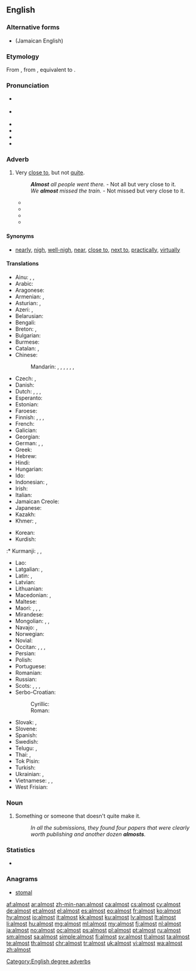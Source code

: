 {{also|álmost|Álmost}}
==English==
{{slim-wikipedia|dab=almost (disambiguation)|almost}}

===Alternative forms===
* {{l|en|aulmos}} (Jamaican English)

===Etymology===
From {{etyl|enm|en}}, from {{etyl|ang|en}} {{term|eallmǣst||sc=Latinx|nearly all, almost, for the most part|lang=ang}}, equivalent to {{prefix|al|alt1=all-|most|lang=en|nocat=1}}.

===Pronunciation===
* {{a|UK}} {{IPA|/ɔːl.ˈməʊst/|/ˈɔːl.məʊst/|lang=en}}
* {{a|US}} {{IPA|/ˈɔl.moʊst/|/ˈɑl.moʊst/|lang=en}}
* {{audio|en-us-inlandnorth-almost.ogg|Audio (US-Inland North)|lang=en}}
* {{audio|en-us-almost.ogg|Audio (US)|lang=en}}
* {{hyphenation|al|most|lang=en}}
* {{rhymes|əʊst|lang=en}}

===Adverb===
{{en-adv|-}}

# Very [[close to]], but not [[quite]].
#: '''''Almost''' all people went there.'' - Not all but very close to it.
#: ''We '''almost''' missed the train.'' - Not missed but very close to it.
#* {{quote-book|year=1898|author={{w|Winston Churchill (novelist)|Winston Churchill}}
|title={{w|The Celebrity}}|chapter=5
|passage=Although the Celebrity was '''almost''' impervious to sarcasm, he was now beginning to exhibit visible signs of uneasiness, the consciousness dawning upon him that his eccentricity was not receiving the ovation it merited.}}
#* {{quote-book|year=1918|author={{w|W. B. Maxwell}}|chapter=17
|title=[http://openlibrary.org/works/OL1097634W The Mirror and the Lamp]
|passage=This time was most dreadful for Lilian. Thrown on her own resources and '''almost''' penniless, she maintained herself and paid the rent of a wretched room near the hospital by working as a charwoman, sempstress, anything. In a moment she had dropped to the level of a casual labourer.}}
#* {{quote-book|year=1963|author={{w|Margery Allingham}}|title={{w|The China Governess}}
|chapter=9|url=http://openlibrary.org/works/OL2004261W
|passage=Eustace gaped at him in amazement. When his urbanity dropped away from him, as now, he had an innocence of expression which was '''almost''' infantile. It was as if the world had never touched him at all.}}
#* {{quote-magazine|date=2013-05-17|author=George Monbiot|authorlink=George Monbiot
|title=Money just makes the rich suffer
|volume=188|issue=23|page=19|magazine={{w|The Guardian Weekly}}
|url=http://www.guardian.co.uk/commentisfree/2013/may/06/politics-envy-keenest-rich
|passage=In order to grant the rich these pleasures, the social contract is reconfigured. [&hellip;]&nbsp; The public realm is privatised, the regulations restraining the ultra&ndash;wealthy and the companies they control are abandoned, and Edwardian levels of inequality are '''almost''' fetishised.}}

====Synonyms====
* {{sense|very close to, but not quite}} [[nearly]], [[nigh]], [[well-nigh]], [[near]], [[close to]], [[next to]], [[practically]], [[virtually]]

====Translations====
{{trans-top|very close to}}
* Ainu: {{t|ain|ナアニ|tr=naani}}, {{t|ain|ナアニフンコ|tr=naanihunko}}, {{t|ain|ナアニポ|tr=naanipo}}
* Arabic: {{t|ar|تَقْرِيبًا}}
* Aragonese: {{t|an|quasi}}
* Armenian: {{t|hy|համարյա}}, {{t|hy|գրեթե}}
* Asturian: {{t|ast|cuasi}}, {{t|ast|casi}}
* Azeri: {{t|az|az qala}}, {{t|az|az qaldı}}
* Belarusian: {{t|be|ама́ль}}
* Bengali: {{t|bn|প্রায়|tr=pray|sc=Beng}}
* Breton: {{t+|br|hogos}}, {{t+|br|hogozik}}
* Bulgarian: {{t+|bg|почти́}}
* Burmese: {{t+|my|လုနီးပါး|sc=Mymr}}
* Catalan: {{t|ca|gairebé}}, {{t|ca|quasi}}
* Chinese:
*: Mandarin: {{t|cmn|幾乎|sc=Hani}}, {{t+|cmn|几乎|tr=jīhū|sc=Hani}}, {{t+|cmn|差點|sc=Hani}}, {{t|cmn|差点|tr=chàdiǎn|sc=Hani}}, {{t+|cmn|差一點|sc=Hani}}, {{t|cmn|差一点|tr=chāyīdiǎn|sc=Hani}}, {{t+|cmn|差不多|tr=chàbuduō|sc=Hani}}
* Czech: {{t+|cs|skoro}}, {{t+|cs|téměř}}
* Danish: {{t|da|næsten}}
* Dutch: {{t+|nl|bijna}}, {{t+|nl|nagenoeg}}, {{t+|nl|vrijwel}}, {{t|nl|zo goed als}}
* Esperanto: {{t+|eo|preskaŭ}}
* Estonian: {{t|et|peaaegu}}
* Faroese: {{t|fo|næstan}}
* Finnish: {{t+|fi|lähes}}, {{t+|fi|melkein}}, {{t+|fi|miltei}}, {{t+|fi|liki}}
* French: {{t+|fr|presque}}
* Galician: {{t+|gl|case}}
* Georgian: {{t|ka|თითქმის}}
* German: {{t+|de|fast}}, {{t+|de|beinahe}}, {{t+|de|so gut wie}}
* Greek: {{t+|el|σχεδόν}}
* Hebrew: {{t+|he|כִּמְעַט|tr=kim'át|sc=Hebr}}
* Hindi: {{t|hi|लगभग|tr=lagabhag|sc=Deva}}
* Hungarian: {{t+|hu|majdnem}}
* Ido: {{t+|io|preske}}
* Indonesian: {{t+|id|hampir}}, {{t+|id|nyaris}}
* Irish: {{t|ga|beagnach}}
* Italian: {{t+|it|quasi}}
* Jamaican Creole: {{t|jam|aalmos}}
* Japanese: {{t+|ja|ほとんど|tr=hotondo}}
* Kazakh: {{t|kk|дерлік}}
* Khmer: {{t+|km|ជិត|tr=cɨt|sc=Khmr}}, {{t|km|ស្ទើរតែ|tr=stǝǝ tae|sc=Khmr}}
{{trans-mid}}
* Korean: {{t+|ko|거의|sc=Hang}}
* Kurdish:
:* Kurmanji: {{t+|ku|teqrîben}}, {{t+|ku|nêzîkî}}, {{t+|ku|hema-hema}}
* Lao: {{t+|lo|ເກືອບ|sc=Laoo}}
* Latgalian: {{t|ltg|kuoni}}, {{t|ltg|gondreiž}}
* Latin: {{t|la|paene}}, {{t|la|fere}}
* Latvian: {{t|lv|gandrīz}}
* Lithuanian: {{t+|lt|beveik}}
* Macedonian: {{t|mk|речиси}}, {{t|mk|скоро}}
* Maltese: {{t|mt|kważi}}
* Maori: {{t|mi|pitoiti}}, {{t|mi|pitopitoiti}}, {{t|mi|tata}}, {{t|mi|kainamu}}
* Mirandese: {{t|mwl|quaije}}
* Mongolian: {{t|mn|бараг|sc=Cyrl}}, {{t|mn|мөлтөс|sc=Cyrl}}, {{t|mn|шахам|sc=Cyrl}}
* Navajo: {{t|nv|kʼasdą́ą́ʼ}}, {{t|nv|kʼadę́ę}}
* Norwegian: {{t+|no|nesten}}
* Novial: {{t|nov|preske}}
* Occitan: {{t+|oc|gaireben}}, {{t|oc|quasi}}, {{t|oc|quasiben}}, {{t|oc|quasiment}}
* Persian: {{t|fa|تقریباً|tr=taqriban|sc=fa-Arab}}
* Polish: {{t+|pl|prawie}}
* Portuguese: {{t+|pt|quase}}
* Romanian: {{t+|ro|aproape}}
* Russian: {{t+|ru|почти́}}
* Scots: {{t|sco|awmaist}}, {{t|sco|amaist}}, {{t|sco|maistly}}, {{t|sco|maistlins}}
* Serbo-Croatian:
*: Cyrillic: {{t|sh|скоро}}
*: Roman: {{t+|sh|skoro}}
* Slovak: {{t|sk|skoro}}, {{t|sk|takmer}}
* Slovene: {{t|sl|skôraj}}
* Spanish: {{t+|es|casi}}
* Swedish: {{t+|sv|nästan}}
* Telugu: {{t+|te|దాదాపు}}, {{t|te|దరిదాపు}}
* Thai: {{t|th|เกือบจะ|tr=gèuap jà|sc=Thai}}, {{t+|th|เกือบ|tr=gèuap|sc=Thai}}
* Tok Pisin: {{t|tpi|klosap}}
* Turkish: {{t+|tr|neredeyse}}
* Ukrainian: {{t+|uk|ма́йже}}, {{t|uk|сливе́}}
* Vietnamese: {{t+|vi|gần}}, {{t|vi|gần như}}, {{t|vi|hầu như}}
* West Frisian: {{t|fy|hast}}
{{trans-bottom}}

===Noun===
{{en-noun}}

# {{context|informal|lang=en}} Something or someone that doesn't quite make it.
#: ''In all the submissions, they found four papers that were clearly worth publishing and another dozen '''almosts'''.''

===Statistics===
* {{rank|gave|asked|soon|216|almost|thou|full|country}}

===Anagrams===
* [[stomal#English|stomal]]

[[Category:English degree adverbs]]

[[af:almost]]
[[ar:almost]]
[[zh-min-nan:almost]]
[[ca:almost]]
[[cs:almost]]
[[cy:almost]]
[[de:almost]]
[[et:almost]]
[[el:almost]]
[[es:almost]]
[[eo:almost]]
[[fr:almost]]
[[ko:almost]]
[[hy:almost]]
[[io:almost]]
[[it:almost]]
[[kk:almost]]
[[ku:almost]]
[[lv:almost]]
[[lt:almost]]
[[li:almost]]
[[hu:almost]]
[[mg:almost]]
[[ml:almost]]
[[my:almost]]
[[fj:almost]]
[[nl:almost]]
[[ja:almost]]
[[no:almost]]
[[oc:almost]]
[[ps:almost]]
[[pl:almost]]
[[pt:almost]]
[[ru:almost]]
[[sm:almost]]
[[sa:almost]]
[[simple:almost]]
[[fi:almost]]
[[sv:almost]]
[[tl:almost]]
[[ta:almost]]
[[te:almost]]
[[th:almost]]
[[chr:almost]]
[[tr:almost]]
[[uk:almost]]
[[vi:almost]]
[[wa:almost]]
[[zh:almost]]